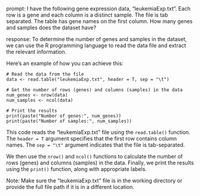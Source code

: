 prompt:
I have the following gene expression data, "leukemiaExp.txt". Each row is a gene and each column is a distinct sample. The file is tab separated. The table has gene names on the first column. How many genes and samples does the dataset have?

response:
To determine the number of genes and samples in the dataset, we can use the R programming language to read the data file and extract the relevant information.

Here's an example of how you can achieve this:

```
# Read the data from the file
data <- read.table("leukemiaExp.txt", header = T, sep = "\t")

# Get the number of rows (genes) and columns (samples) in the data
num_genes <- nrow(data)
num_samples <- ncol(data)

# Print the results
print(paste("Number of genes:", num_genes))
print(paste("Number of samples:", num_samples))
```

This code reads the "leukemiaExp.txt" file using the `read.table()` function. The `header = T` argument specifies that the first row contains column names. The `sep = "\t"` argument indicates that the file is tab-separated.

We then use the `nrow()` and `ncol()` functions to calculate the number of rows (genes) and columns (samples) in the data. Finally, we print the results using the `print()` function, along with appropriate labels.

Note: Make sure the "leukemiaExp.txt" file is in the working directory or provide the full file path if it is in a different location.
